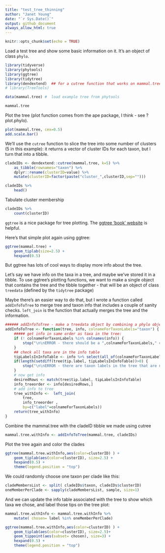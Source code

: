 ```yaml
---
title: "test_tree_thinning"
author: "Janet Young"
date: "`r Sys.Date()`"
output: github_document
always_allow_html: true
---
```


```r
knitr::opts_chunk$set(echo = TRUE)
```

Load a test tree and show some basic information on it. It's an object of class `phylo`.

```r
library(tidyverse)
library(phytools)
library(ggtree)
library(tidytree)
library(dendextend)  ## for a cutree function that works on mammal.tree
# library(TreeTools)

data(mammal.tree) #  load example tree from phytools

mammal.tree
```

Plot the tree (plot function comes from the ape package, I think - see ?plot.phylo). 

```r
plot(mammal.tree, cex=0.5)
add.scale.bar()
```


We'll use the `cutree` function to slice the tree into some number of clusters (5 in this example): it returns a vector of cluster IDs for each taxon, but I turn that into a tibble.

```r
cladeIDs <- dendextend::cutree(mammal.tree, k=5) %>% 
    as_tibble(rownames="taxon") %>% 
    dplyr::rename(clusterID=value) %>% 
    mutate(clusterID=factor(paste("cluster_",clusterID,sep="")))

cladeIDs %>% 
    head()
```
Tabulate cluster membership
```r
cladeIDs %>% 
    count(clusterID)
```

`ggtree` is a nice package for tree plotting. The [ggtree 'book' website](https://yulab-smu.top/treedata-book/index.html) is helpful.

Here's that simple plot again using ggtree:
```r
ggtree(mammal.tree) +
    geom_tiplab(size=2.5) +
    hexpand(0.5)
```

But ggtree has lots of cool ways to display more info about the tree.

Let's say we have info on the taxa in a tree, and maybe we've stored it in a tibble. To use ggtree's plotting functions, we want to make a single object that contains the tree and the tibble together - that will be an object of class `treedata` (defined by the `tidytree` package)

Maybe there's an easier way to do that, but I wrote a function called `addInfoToTree` to merge tree and taxon info that includes a couple of sanity checks.  `left_join` is the function that actually merges the tree and the information. 

```r
###### addInfoToTree - make a treedata object by combining a phylo object with a tibble that has info on the tips
addInfoToTree <- function(tree, info, colnameForTaxonLabels="taxon") {
    ##### get info in same order as taxa in the tree:
    if (! colnameForTaxonLabels %in% colnames(info)) {
        stop("\n\nERROR - there should be a ",colnameForTaxonLabels," column in the info table\n\n")
    }
    ## check all taxa are in the info table
    tipLabelsInInfoTable <- info %>% select(all_of(colnameForTaxonLabels)) %>% deframe()
    if(length(setdiff(tree$tip.label, tipLabelsInInfoTable))>0) {
        stop("\n\nERROR - there are taxon labels in the tree that are not in the info table\n\n")
    }
    # now get info
    desiredRows <- match(tree$tip.label, tipLabelsInInfoTable)
    info_treeorder <- info[desiredRows,] 
    # add info to tree
    tree_withInfo <-  left_join(
        tree, 
        info_treeorder ,
        by=c("label"=colnameForTaxonLabels))
    return(tree_withInfo)
}

```

Combine the mammal.tree with the cladeID tibble we made using cutree

```r
mammal.tree.withInfo <- addInfoToTree(mammal.tree, cladeIDs)
```

Plot the tree again and color the clades
```r
ggtree(mammal.tree.withInfo,aes(color=clusterID) ) +
    geom_tiplab(aes(color=clusterID), size=2.5) + 
    hexpand(0.5) +
    theme(legend.position = "top")
```


We could randomly choose one taxon per clade like this:
```r
cladeMembersList <- split( cladeIDs$taxon, cladeIDs$clusterID)
oneMemberPerClade <- sapply(cladeMembersList, sample, size=1)
```

And we can update the info table associated with the tree to show which taxa we chose, and label those tips on the tree plot:
```r
mammal.tree.withInfo <- mammal.tree.withInfo %>% 
    mutate( chosen= label %in% oneMemberPerClade) 

ggtree(mammal.tree.withInfo,aes(color=clusterID) ) +
    geom_tiplab(aes(color=clusterID), size=2.5)+ 
    geom_tippoint(aes(subset= chosen), size=3) +
    hexpand(0.5) +
    theme(legend.position = "top")
```